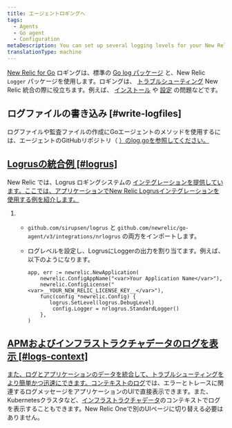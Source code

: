 ```yaml
---
title: エージェントロギングへ
tags:
  - Agents
  - Go agent
  - Configuration
metaDescription: You can set up several logging levels for your New Relic Go agent; this is useful for troubleshooting your New Relic Golang integration.
translationType: machine
---
```


[New Relic for Go](/docs/agents/go-agent/get-started/new-relic-go) ロギングは、標準の [Go log パッケージ](https://golang.org/pkg/log/) と、New Relic `Logger` パッケージを使用します。ロギングは、 [トラブルシューティング](/docs/agents/go-agent/troubleshooting/no-data-appears-go) New Relic 統合の際に役立ちます。例えば、 [インストール](/docs/agents/go-agent/get-started/install-new-relic-go) や [設定](/docs/agents/go-agent/instrumentation/go-agent-configuration) の問題などです。

## ログファイルの書き込み [#write-logfiles]

ログファイルや監査ファイルの作成にGoエージェントのメソッドを使用するには、エージェントのGitHubリポジトリ（ [）のlog.goを参照してください。](https://github.com/newrelic/go-agent/blob/master/log.go)

## [Logrusの統合例 \[#logrus\]](https://github.com/newrelic/go-agent/blob/master/log.go)

[](https://github.com/newrelic/go-agent/blob/master/log.go)New Relic では、Logrus ロギングシステムの [インテグレーションを提供しています。ここでは、アプリケーションでNew Relic Logrusインテグレーションを使用する例を紹介します。](https://github.com/newrelic/go-agent/blob/master/_integrations/nrlogrus/nrlogrus.go)

1. * `github.com/sirupsen/logrus` と `github.com/newrelic/go-agent/v3/integrations/nrlogrus` の両方をインポートします。

   * ログレベルを設定し、LogrusにLoggerの出力を割り当てます。例えば、以下のようになります。

     ```
     app, err := newrelic.NewApplication(
         newrelic.ConfigAppName("<var>Your Application Name</var>"),
         newrelic.ConfigLicense("<var>__YOUR_NEW_RELIC_LICENSE_KEY__</var>"),
         func(config *newrelic.Config) {
         	logrus.SetLevel(logrus.DebugLevel)
             config.Logger = nrlogrus.StandardLogger()
         },
     )
     ```

## [APMおよびインフラストラクチャデータのログを表示 \[#logs-context\]](https://github.com/newrelic/go-agent/blob/master/_integrations/nrlogrus/nrlogrus.go)

[また、ログとアプリケーションのデータを統合して、トラブルシューティングをより簡単かつ迅速にできます。](https://github.com/newrelic/go-agent/blob/master/_integrations/nrlogrus/nrlogrus.go)[コンテキストのログ](/docs/logs/logs-context/configure-logs-context-go/)では、エラーとトレースに関連するログメッセージをアプリケーションのUIで直接表示できます。また、Kubernetesクラスタなど、[インフラストラクチャデータ](/docs/logs/forward-logs/forward-your-logs-using-infrastructure-agent/)のコンテキストでログを表示することもできます。New Relic Oneで別のUIページに切り替える必要はありません。
